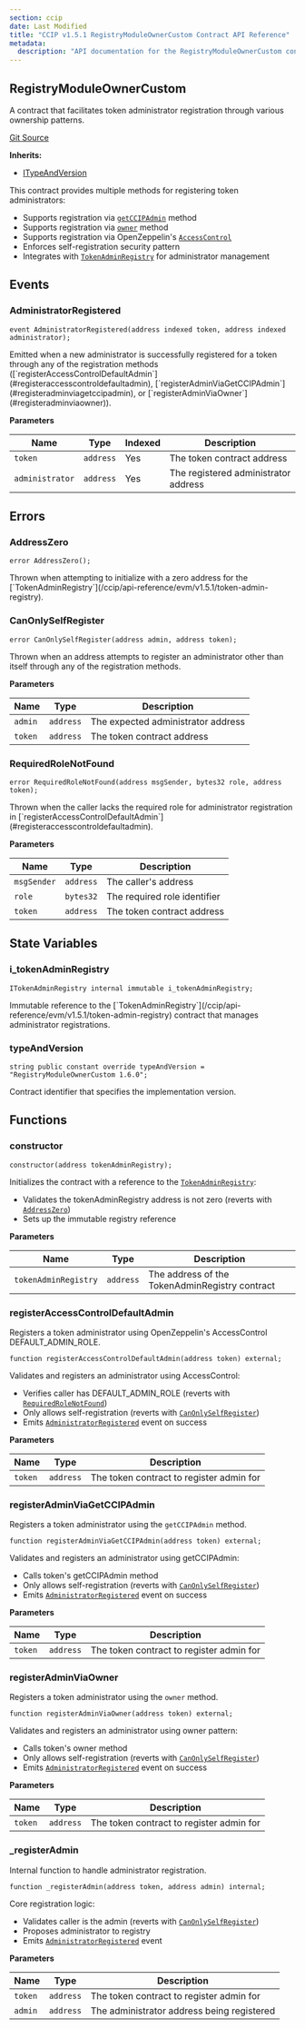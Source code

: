```yaml
---
section: ccip
date: Last Modified
title: "CCIP v1.5.1 RegistryModuleOwnerCustom Contract API Reference"
metadata:
  description: "API documentation for the RegistryModuleOwnerCustom contract in Chainlink CCIP v1.5.1"
---
```



<CcipCommon callout="importCCIPPackage151" />

## RegistryModuleOwnerCustom

A contract that facilitates token administrator registration through various ownership patterns.

[Git Source](https://github.com/smartcontractkit/ccip/blob/0df0625eea603ba8572d5382d72979a7f2b12bfb/contracts/src/v0.8/ccip/tokenAdminRegistry/RegistryModuleOwnerCustom.sol)

**Inherits:**

- [ITypeAndVersion](/ccip/api-reference/evm/v1.5.1/i-type-and-version)

<Aside>

This contract provides multiple methods for registering token administrators:

- Supports registration via [`getCCIPAdmin`](#registeradminviagetccipadmin) method
- Supports registration via [`owner`](#registeradminviaowner) method
- Supports registration via OpenZeppelin's [`AccessControl`](#registeraccesscontroldefaultadmin)
- Enforces self-registration security pattern
- Integrates with [`TokenAdminRegistry`](/ccip/api-reference/evm/v1.5.1/token-admin-registry) for administrator management

</Aside>

## Events

### AdministratorRegistered

```solidity
event AdministratorRegistered(address indexed token, address indexed administrator);
```

<Aside>
  Emitted when a new administrator is successfully registered for a token through any of the registration methods
  ([`registerAccessControlDefaultAdmin`](#registeraccesscontroldefaultadmin),
  [`registerAdminViaGetCCIPAdmin`](#registeradminviagetccipadmin), or
  [`registerAdminViaOwner`](#registeradminviaowner)).
</Aside>

**Parameters**

| Name            | Type      | Indexed | Description                          |
| --------------- | --------- | ------- | ------------------------------------ |
| `token`         | `address` | Yes     | The token contract address           |
| `administrator` | `address` | Yes     | The registered administrator address |

## Errors

### AddressZero

```solidity
error AddressZero();
```

<Aside>
  Thrown when attempting to initialize with a zero address for the
  [`TokenAdminRegistry`](/ccip/api-reference/evm/v1.5.1/token-admin-registry).
</Aside>

### CanOnlySelfRegister

```solidity
error CanOnlySelfRegister(address admin, address token);
```

<Aside>
  Thrown when an address attempts to register an administrator other than itself through any of the registration
  methods.
</Aside>

**Parameters**

| Name    | Type      | Description                        |
| ------- | --------- | ---------------------------------- |
| `admin` | `address` | The expected administrator address |
| `token` | `address` | The token contract address         |

### RequiredRoleNotFound

```solidity
error RequiredRoleNotFound(address msgSender, bytes32 role, address token);
```

<Aside>
  Thrown when the caller lacks the required role for administrator registration in
  [`registerAccessControlDefaultAdmin`](#registeraccesscontroldefaultadmin).
</Aside>

**Parameters**

| Name        | Type      | Description                  |
| ----------- | --------- | ---------------------------- |
| `msgSender` | `address` | The caller's address         |
| `role`      | `bytes32` | The required role identifier |
| `token`     | `address` | The token contract address   |

## State Variables

### i_tokenAdminRegistry

```solidity
ITokenAdminRegistry internal immutable i_tokenAdminRegistry;
```

<Aside>
  Immutable reference to the [`TokenAdminRegistry`](/ccip/api-reference/evm/v1.5.1/token-admin-registry) contract that
  manages administrator registrations.
</Aside>

### typeAndVersion

```solidity
string public constant override typeAndVersion = "RegistryModuleOwnerCustom 1.6.0";
```

<Aside>Contract identifier that specifies the implementation version.</Aside>

## Functions

### constructor

```solidity
constructor(address tokenAdminRegistry);
```

<Aside>

Initializes the contract with a reference to the [`TokenAdminRegistry`](/ccip/api-reference/evm/v1.5.1/token-admin-registry):

- Validates the tokenAdminRegistry address is not zero (reverts with [`AddressZero`](#addresszero))
- Sets up the immutable registry reference

</Aside>

**Parameters**

| Name                 | Type      | Description                                    |
| -------------------- | --------- | ---------------------------------------------- |
| `tokenAdminRegistry` | `address` | The address of the TokenAdminRegistry contract |

### registerAccessControlDefaultAdmin

Registers a token administrator using OpenZeppelin's AccessControl DEFAULT_ADMIN_ROLE.

```solidity
function registerAccessControlDefaultAdmin(address token) external;
```

<Aside>

Validates and registers an administrator using AccessControl:

- Verifies caller has DEFAULT_ADMIN_ROLE (reverts with [`RequiredRoleNotFound`](#requiredrolenotfound))
- Only allows self-registration (reverts with [`CanOnlySelfRegister`](#canonlyselfregister))
- Emits [`AdministratorRegistered`](#administratorregistered) event on success

</Aside>

**Parameters**

| Name    | Type      | Description                              |
| ------- | --------- | ---------------------------------------- |
| `token` | `address` | The token contract to register admin for |

### registerAdminViaGetCCIPAdmin

Registers a token administrator using the `getCCIPAdmin` method.

```solidity
function registerAdminViaGetCCIPAdmin(address token) external;
```

<Aside>

Validates and registers an administrator using getCCIPAdmin:

- Calls token's getCCIPAdmin method
- Only allows self-registration (reverts with [`CanOnlySelfRegister`](#canonlyselfregister))
- Emits [`AdministratorRegistered`](#administratorregistered) event on success

</Aside>

**Parameters**

| Name    | Type      | Description                              |
| ------- | --------- | ---------------------------------------- |
| `token` | `address` | The token contract to register admin for |

### registerAdminViaOwner

Registers a token administrator using the `owner` method.

```solidity
function registerAdminViaOwner(address token) external;
```

<Aside>

Validates and registers an administrator using owner pattern:

- Calls token's owner method
- Only allows self-registration (reverts with [`CanOnlySelfRegister`](#canonlyselfregister))
- Emits [`AdministratorRegistered`](#administratorregistered) event on success

</Aside>

**Parameters**

| Name    | Type      | Description                              |
| ------- | --------- | ---------------------------------------- |
| `token` | `address` | The token contract to register admin for |

### \_registerAdmin

Internal function to handle administrator registration.

```solidity
function _registerAdmin(address token, address admin) internal;
```

<Aside>

Core registration logic:

- Validates caller is the admin (reverts with [`CanOnlySelfRegister`](#canonlyselfregister))
- Proposes administrator to registry
- Emits [`AdministratorRegistered`](#administratorregistered) event

</Aside>

**Parameters**

| Name    | Type      | Description                                |
| ------- | --------- | ------------------------------------------ |
| `token` | `address` | The token contract to register admin for   |
| `admin` | `address` | The administrator address being registered |
